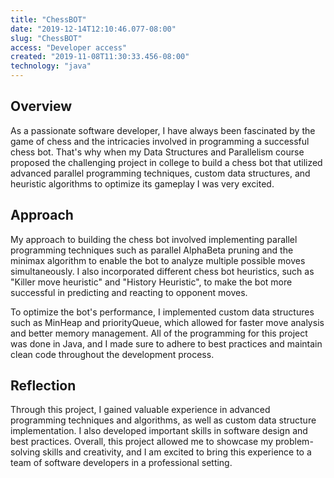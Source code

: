 ```yaml
---
title: "ChessBOT"
date: "2019-12-14T12:10:46.077-08:00"
slug: "ChessBOT"
access: "Developer access"
created: "2019-11-08T11:30:33.456-08:00"
technology: "java"
---
```


## Overview

As a passionate software developer, I have always been fascinated by the game of chess and the intricacies involved in programming a successful chess bot. That's why when my Data Structures and Parallelism course proposed the challenging project in college to build a chess bot that utilized advanced parallel programming techniques, custom data structures, and heuristic algorithms to optimize its gameplay I was very excited.

## Approach

My approach to building the chess bot involved implementing parallel programming techniques such as parallel AlphaBeta pruning and the minimax algorithm to enable the bot to analyze multiple possible moves simultaneously. I also incorporated different chess bot heuristics, such as "Killer move heuristic" and "History Heuristic", to make the bot more successful in predicting and reacting to opponent moves.

To optimize the bot's performance, I implemented custom data structures such as MinHeap and priorityQueue, which allowed for faster move analysis and better memory management. All of the programming for this project was done in Java, and I made sure to adhere to best practices and maintain clean code throughout the development process.

## Reflection

Through this project, I gained valuable experience in advanced programming techniques and algorithms, as well as custom data structure implementation. I also developed important skills in software design and best practices. Overall, this project allowed me to showcase my problem-solving skills and creativity, and I am excited to bring this experience to a team of software developers in a professional setting.


